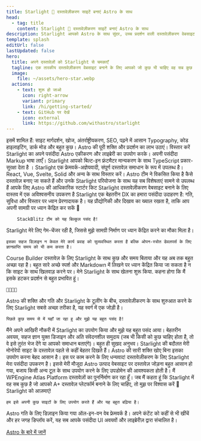 ```yaml
---
title: Starlight 🌟 दस्तावेज़ीकरण साइटें बनाएं Astro के साथ
head:
  - tag: title
    content: Starlight 🌟 दस्तावेज़ीकरण साइटें बनाएं Astro के साथ
description: Starlight आपको Astro के साथ सुंदर, उच्च प्रदर्शन वाली दस्तावेज़ीकरण वेबसाइट बनाने में मदद करता है।
template: splash
editUrl: false
lastUpdated: false
hero:
  title: अपने दस्तावेज़ों को Starlight से चमकाएँ
  tagline: एक तारकीय दस्तावेज़ीकरण वेबसाइट बनाने के लिए आपको जो कुछ भी चाहिए वह सब कुछ इधर हैं। तेज़, अभिगम्य और उपयोग में आसान।
  image:
    file: ~/assets/hero-star.webp
  actions:
    - text: शुरू हो जाओ
      icon: right-arrow
      variant: primary
      link: /hi/getting-started/
    - text: GitHub पर देखें
      icon: external
      link: https://github.com/withastro/starlight
---
```



<CardGrid stagger>
	<Card title="दस्तावेज़ीकरण जो आनंदित करता है" icon="open-book">
		इसमें शामिल हैं: साइट मार्गदर्शन, खोज, अंतर्राष्ट्रीयकरण, SEO, पढ़ने में
		आसान Typography, कोड हाइलाइटिंग, डार्क मोड और बहुत कुछ।
	</Card>
	<Card title="Astro द्वारा संचालित" icon="rocket">
		Astro की पूरी शक्ति और प्रदर्शन का लाभ उठाएं। विस्तार करें Starlight का अपने
		पसंदीदा Astro एकीकरण और लाइब्रेरी का उपयोग करके।
	</Card>
	<Card title="Markdown, Markdoc, और MDX" icon="document">
		अपनी पसंदीदा Markup भाषा लाएँ। Starlight आपको बिल्ट-इन फ्रंटमैटर मान्यकरण के
		साथ TypeScript प्रकार-सुरक्षा देता है ।
	</Card>
	<Card title="अपने स्वयं के UI अवयवों लाएँ" icon="puzzle">
		Starlight एक फ्रेमवर्क-अज्ञेयवादी, संपूर्ण दस्तावेज़ समाधान के रूप में
		उपलब्ध है। React, Vue, Svelte, Solid और अन्य के साथ विस्तार करें।
	</Card>
</CardGrid>

<TestimonialGrid title="जानिए लोग क्या कह रहे हैं">
  <Testimonial
    name="Rachel"
    handle="rachelnabors"
    cite="https://twitter.com/astrodotbuild/status/1724934718745915558"
  >
		Astro टीम ने विकसित किया है कैसे दस्तावेज़ बनाए जा सकते हैं और उनके Starlight परियोजना के साथ यह सब विशेषताएं सामने से उपलब्ध हैं आपके लिए
  </Testimonial>
  <Testimonial
    name="Flavio"
    handle="flaviocopes"
    cite="https://twitter.com/flaviocopes/status/1738237658717905108"
  >
		Astro की आधिकारिक स्टार्टर किट Starlight दस्तावेज़ीकरण वेबसाइट बनाने के लिए वास्तव में एक अविश्वसनीय उपकरण है
  </Testimonial>
  <Testimonial
    name="Tomek"
    handle="sulco"
    cite="https://twitter.com/sulco/status/1735610348730802342"
  >
		Starlight एक बेहतरीन DX का हमारा पसंदीदा उदाहरण है: गति, सुविधा और विस्तार पर ध्यान प्रेरणादायक है। यह प्रौद्योगिकी और दिखाव का ख्याल रखता है, ताकि आप अपनी सामग्री पर ध्यान केंद्रित कर सकें 👏
     
		StackBlitz टीम को यह बिल्कुल पसंद है!
  </Testimonial>
  <Testimonial
    name="Roberto"
    handle="RmeetsH"
    cite="https://twitter.com/RmeetsH/status/1735783992018760090"
  >
		Starlight मेरे लिए गेम-चेंजर रही है, जिससे मुझे सामग्री निर्माण पर ध्यान केंद्रित करने का मौका मिला है।

    इसका सहज डिज़ाइन न केवल मेरे कार्य प्रवाह को सुव्यवस्थित करता है बल्कि ओपन-स्त्रोत डेवलपर्स के लिए ज्ञानप्राप्ति समय को भी कम करता है।

  </Testimonial>
  <Testimonial
    name="Joel"
    handle="jhooks"
    cite="https://twitter.com/jhooks/status/1727405160547418405"
  >
		Course Builder दस्तावेज़ के लिए Starlight के साथ कुछ और समय बिताया और यह अब तक बहुत अच्छा रहा है। बहुत सारे अच्छे स्पर्श और Markdown में लिखने पर ध्यान केंद्रित किया जा सकता है न कि साइट के साथ खिलवाड़ करने पर।
  </Testimonial>
  <Testimonial
    name="Rick"
    handle="rick_viscomi"
    cite="https://twitter.com/rick_viscomi/status/1665867447910510593"
  >
		मेने Starlight के साथ खेलना शुरू किया. कहना होगा कि मैं इसके हटकर प्रदर्शन से बहुत प्रभावित हूं।

    💯💯💯💯

  </Testimonial>
  <Testimonial
    name="Nicolas"
    handle="beaussan"
    cite="https://twitter.com/beaussan/status/1735625189583466893"
  >
		Astro की शक्ति और गति और Starlight के टूलींग के बीच, दस्तावेज़ीकरण के साथ शुरुआत करने के लिए Starlight सबसे अच्छा तरीका है, यह स्वर्ग में एक जोड़ी है।

    पिछले कुछ समय से में यहाँ जा रहा हु और मुझे यह बहुत पसंद है!

  </Testimonial>
  <Testimonial
    name="Sylwia"
    handle="SylwiaVargas"
    cite="https://x.com/SylwiaVargas/status/1726556825741578286"
  >
		मैंने अपने आखिरी नौकरी में Starlight का उपयोग किया और मुझे यह बहुत पसंद आया। बेहतरीन अवयव, सहज ज्ञान युक्त डिजाइन और अति संवेदनशील समुदाय (जब भी किसी को कुछ चाहिए होता है, तो वे इसे तुरंत भेज देंगे या आपको समाधान बताएंगे)। बहुत ही सुखद अनुभव।
  </Testimonial>
  <Testimonial
    name="Lou Cyx"
    handle="loucyx"
    cite="https://elk.zone/m.webtoo.ls/@loucyx@mastodon.social/111587380021362284"
  >
		Starlight की बदौलत मेरी मोनोरेपो साइट के दस्तावेज़ पहले से कहीं बेहतर दिखते हैं। Astro की सारी शक्ति खोए बिना इसका उपयोग करना बेहद आसान है। इस पर काम करने के लिए धन्यवाद!
  </Testimonial>
  <Testimonial
    name="BowTiedWebReaper"
    handle="BowTiedWebReapr"
    cite="https://twitter.com/BowTiedWebReapr/status/1735633399501697517"
  >
		दस्तावेज़ीकरण के लिए Starlight मेरा पसंदीदा उपकरण है। इससे मेरी मौजूदा Astro उत्पाद वेबसाइट पर दस्तावेज़ जोड़ना बहुत आसान हो गया, बजाय किसी अन्य टूल के साथ उपयोग करने के लिए उपडोमेन की आवश्यकता होती है।
  </Testimonial>
  <Testimonial
    name="Jeff"
    handle="J_Everhart383"
    cite="https://twitter.com/J_Everhart383/status/1691900590048292908"
  >
		मैं WPEngine Atlas Platform दस्तावेज़ों का पुनर्निर्माण कर रहा हूँ। जब मैं कहता हूं कि Starlight में वह सब कुछ है जो आपको A+ दस्तावेज़ प्लेटफॉर्म बनाने के लिए चाहिए, तो मुझ पर विश्वास करें&nbsp;🙌
  </Testimonial>
  <Testimonial
    name="Chloe"
    handle="solelychloe"
    cite="https://twitter.com/solelychloe/status/1695115277602628082"
  >
		Starlight को आज़माएं!

    हम इसे अपनी कुछ साइटों के लिए उपयोग करते हैं और यह बहुत बढ़िया है।

  </Testimonial>
</TestimonialGrid>

<AboutAstro title="आप तक लाने वाले हैं">
Astro गति के लिए डिज़ाइन किया गया ऑल-इन-वन वेब फ्रेमवर्क है।
अपने कंटेंट को कहीं से भी खींचें और हर जगह डिप्लॉय करें, यह सब आपके पसंदीदा UI अवयवों और लाइब्रेरीज़ द्वारा संचालित है।

[Astro के बारे में जानें](https://astro.build/)

</AboutAstro>
